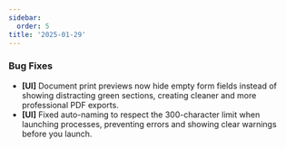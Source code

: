 ```yaml
---
sidebar:
  order: 5
title: '2025-01-29'
---
```


### Bug Fixes

- **[UI]** Document print previews now hide empty form fields instead of showing distracting green sections, creating cleaner and more professional PDF exports.
- **[UI]** Fixed auto-naming to respect the 300-character limit when launching processes, preventing errors and showing clear warnings before you launch.